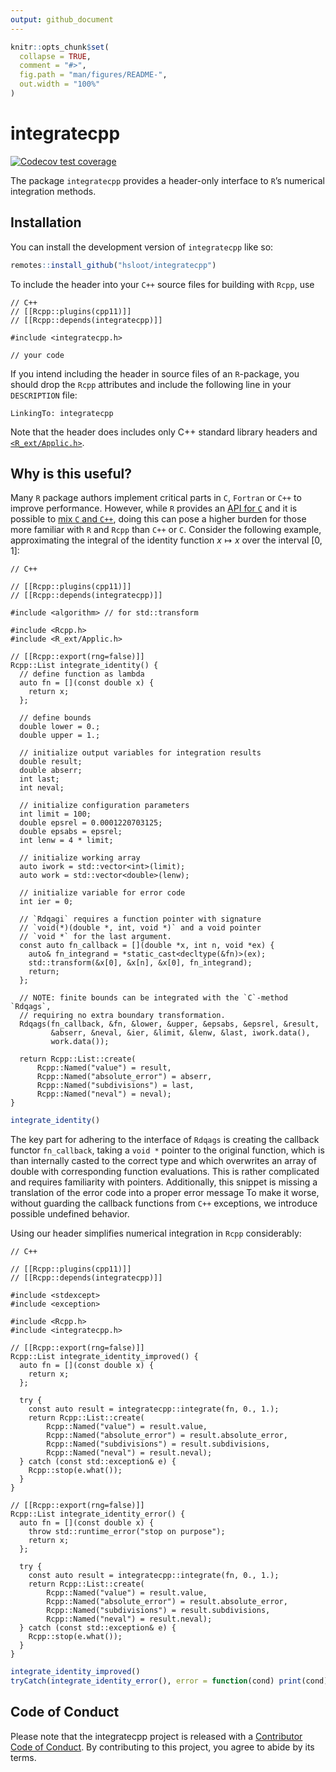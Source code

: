 ```yaml
---
output: github_document
---
```


<!-- README.md is generated from README.Rmd. Please edit that file -->

```r
knitr::opts_chunk$set(
  collapse = TRUE,
  comment = "#>",
  fig.path = "man/figures/README-",
  out.width = "100%"
)
```

# integratecpp

<!-- badges: start -->
[![Codecov test coverage](https://codecov.io/gh/hsloot/integratecpp/branch/main/graph/badge.svg)](https://app.codecov.io/gh/hsloot/integratecpp?branch=main)
<!-- badges: end -->

The package `integratecpp` provides a header-only interface to `R`'s numerical integration methods.

## Installation

You can install the development version of `integratecpp` like so:

``` r
remotes::install_github("hsloot/integratecpp")
```

To include the header into your `C++` source files for building with `Rcpp`, use

```Rcpp
// C++
// [[Rcpp::plugins(cpp11)]]
// [[Rcpp::depends(integratecpp)]]

#include <integratecpp.h>

// your code
```

If you intend including the header in source files of an `R`-package, you should drop the `Rcpp`
attributes and include the following line in your `DESCRIPTION` file:

```batch
LinkingTo: integratecpp
```

Note that the header does includes only C++ standard library headers and [`<R_ext/Applic.h>`](https://github.com/wch/r-source/blob/trunk/src/include/R_ext/Applic.h).


## Why is this useful?

Many `R` package authors implement critical parts in `C`, `Fortran` or `C++` to improve performance.
However, while `R` provides an [API for `C`](https://cran.r-project.org/doc/manuals/r-release/R-exts.html#The-R-API) and it is possible to
[mix `C` and `C++`](https://isocpp.org/wiki/faq/mixing-c-and-cpp), doing this can pose a higher
burden for those more familiar with `R` and `Rcpp` than `C++` or `C`.
Consider the following example, approximating the integral of the identity function $x \mapsto x$ over the interval $[0, 1]$:

```Rcpp
// C++

// [[Rcpp::plugins(cpp11)]]
// [[Rcpp::depends(integratecpp)]]

#include <algorithm> // for std::transform

#include <Rcpp.h>
#include <R_ext/Applic.h>

// [[Rcpp::export(rng=false)]]
Rcpp::List integrate_identity() {
  // define function as lambda
  auto fn = [](const double x) {
    return x;
  };

  // define bounds
  double lower = 0.;
  double upper = 1.;

  // initialize output variables for integration results
  double result;
  double abserr;
  int last;
  int neval;

  // initialize configuration parameters
  int limit = 100;
  double epsrel = 0.0001220703125;
  double epsabs = epsrel;
  int lenw = 4 * limit;

  // initialize working array
  auto iwork = std::vector<int>(limit);
  auto work = std::vector<double>(lenw);

  // initialize variable for error code
  int ier = 0;

  // `Rdqagi` requires a function pointer with signature
  // `void(*)(double *, int, void *)` and a void pointer
  // `void *` for the last argument.
  const auto fn_callback = [](double *x, int n, void *ex) {
    auto& fn_integrand = *static_cast<decltype(&fn)>(ex);
    std::transform(&x[0], &x[n], &x[0], fn_integrand);
    return;
  };

  // NOTE: finite bounds can be integrated with the `C`-method `Rdqags`,
  // requiring no extra boundary transformation.
  Rdqags(fn_callback, &fn, &lower, &upper, &epsabs, &epsrel, &result,
         &abserr, &neval, &ier, &limit, &lenw, &last, iwork.data(),
         work.data());

  return Rcpp::List::create(
      Rcpp::Named("value") = result,
      Rcpp::Named("absolute_error") = abserr,
      Rcpp::Named("subdivisions") = last,
      Rcpp::Named("neval") = neval);
}
```

```r
integrate_identity()
```

The key part for adhering to the interface of `Rdqags` is creating the callback functor
`fn_callback`, taking a `void *` pointer to the original function, which is than internally casted
to the correct type and which overwrites an array of double with corresponding function evaluations.
This is rather complicated and requires familiarity with pointers.
Additionally, this snippet is missing a translation of the error code into a proper error message To
make it worse, without guarding the callback functions from `C++` exceptions, we introduce possible
undefined behavior.


Using our header simplifies numerical integration in `Rcpp` considerably:

```Rcpp
// C++

// [[Rcpp::plugins(cpp11)]]
// [[Rcpp::depends(integratecpp)]]

#include <stdexcept>
#include <exception>

#include <Rcpp.h>
#include <integratecpp.h>

// [[Rcpp::export(rng=false)]]
Rcpp::List integrate_identity_improved() {
  auto fn = [](const double x) {
    return x;
  };

  try {
    const auto result = integratecpp::integrate(fn, 0., 1.);
    return Rcpp::List::create(
        Rcpp::Named("value") = result.value,
        Rcpp::Named("absolute_error") = result.absolute_error,
        Rcpp::Named("subdivisions") = result.subdivisions,
        Rcpp::Named("neval") = result.neval);
  } catch (const std::exception& e) {
    Rcpp::stop(e.what());
  }
}

// [[Rcpp::export(rng=false)]]
Rcpp::List integrate_identity_error() {
  auto fn = [](const double x) {
    throw std::runtime_error("stop on purpose");
    return x;
  };

  try {
    const auto result = integratecpp::integrate(fn, 0., 1.);
    return Rcpp::List::create(
        Rcpp::Named("value") = result.value,
        Rcpp::Named("absolute_error") = result.absolute_error,
        Rcpp::Named("subdivisions") = result.subdivisions,
        Rcpp::Named("neval") = result.neval);
  } catch (const std::exception& e) {
    Rcpp::stop(e.what());
  }
}
```

```r
integrate_identity_improved()
tryCatch(integrate_identity_error(), error = function(cond) print(cond))
```

## Code of Conduct

Please note that the integratecpp project is released with a [Contributor Code of Conduct](https://contributor-covenant.org/version/2/0/CODE_OF_CONDUCT.html). By contributing to this project, you agree to abide by its terms.
